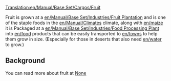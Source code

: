 [[Translation:en/Manual/Base Set/Cargos/Fruit]]

{{en/Cargo|name=Fruit
|image=en/Fruit.png|produced=[[en/Manual/Base Set/Industries/Fruit Plantation]]
|accepted=[[en/Manual/Base Set/Industries/Food Processing Plant]]
}}

Fruit is grown at a [[en/Manual/Base Set/Industries/Fruit Plantation]] and is one of the staple foods in the [[en/Manual/Climates]] climate, along with [[en/maize]] it is Packaged at a [[en/Manual/Base Set/Industries/Food Processing Plant]]
into [[en/food]] products that can be easily transported to [[en/towns]] to help them grow in size. (Especially for those in deserts that also need [[en/water]] to grow.)

== Background ==

You can read more about fruit at [https://www.wikipedia.org/wiki/fruit None]